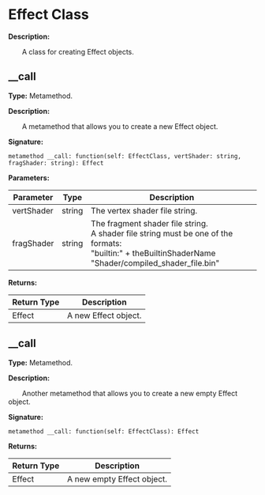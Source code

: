 # Effect Class

**Description:**

&emsp;&emsp;A class for creating Effect objects.

## __call

**Type:** Metamethod.

**Description:**

&emsp;&emsp;A metamethod that allows you to create a new Effect object.

**Signature:**
```tl
metamethod __call: function(self: EffectClass, vertShader: string, fragShader: string): Effect
```

**Parameters:**

| Parameter | Type | Description |
| --- | --- | --- |
| vertShader | string | The vertex shader file string. |
| fragShader | string | The fragment shader file string.<br/>A shader file string must be one of the formats:<br/>	"builtin:" + theBuiltinShaderName<br/>	"Shader/compiled_shader_file.bin" |

**Returns:**

| Return Type | Description |
| --- | --- |
| Effect | A new Effect object. |

## __call

**Type:** Metamethod.

**Description:**

&emsp;&emsp;Another metamethod that allows you to create a new empty Effect object.

**Signature:**
```tl
metamethod __call: function(self: EffectClass): Effect
```

**Returns:**

| Return Type | Description |
| --- | --- |
| Effect | A new empty Effect object. |